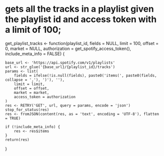 # gets all the tracks in a playlist given the playlist id and access token with a limit of 100;
get_playlist_tracks <- function(playlist_id,
                                fields = NULL,
                                limit = 100,
                                offset = 0,
                                market = NULL,
                                authorization = get_spotify_access_token(),
                                include_meta_info = FALSE) {

    base_url <- 'https://api.spotify.com/v1/playlists'
    url <- str_glue('{base_url}/{playlist_id}/tracks')
    params <- list(
        fields = ifelse(!is.null(fields), paste0('items(', paste0(fields, collapse = ','), ')'), ''),
        limit = limit,
        offset = offset,
        market = market,
        access_token = authorization
    )
    res <- RETRY('GET', url, query = params, encode = 'json')
    stop_for_status(res)
    res <- fromJSON(content(res, as = 'text', encoding = 'UTF-8'), flatten = TRUE)

    if (!include_meta_info) {
        res <- res$items
    }
    return(res)
}




